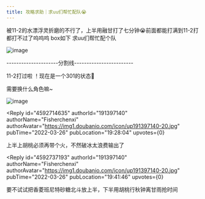 ```yaml
---
title: 攻略求助｜求uu们帮忙配队😭
---
```



<Forum groupName="原神" groupUrl="https://www.douban.com/group/genshin/" archivedAt="2025-05-16T16:41:14.367Z">
  <Post
    id="263217161"
    title="攻略求助｜求uu们帮忙配队😭"
    url="https://www.douban.com/group/topic/263217161/?_spm_id=MTg3NjM3MDUx"
    pubTime="2022-03-26"
    highlightUserId="191397140"
  >
被11-2的水漂浮灵折磨的不行了，上半用融甘打了七分钟😭前面都能打满到11-2打都打不过了呜呜呜
box如下 求uu们帮忙配个队

![image](https://img1.doubanio.com/view/group_topic/l/public/p537699659.webp)

---------------------分割线------------------------

11-2打过啦 ！现在是一个301的状态🤧

需要换什么角色嘛\~

![image](https://img9.doubanio.com/view/group_topic/l/public/p537733835.webp)

<Reply
  id="4592714635"
  authorId="191397140"
  authorName="Fisherchenxi"
  authorAvatar="https://img1.doubanio.com/icon/up191397140-20.jpg"
  pubTime="2022-03-26"
  pubLocation="19:28:04"
  upvotes={0}
>
上半上胡桃必须再带个火，不然破冰太浪费输出了
</Reply>

<Reply
  id="4592737193"
  authorId="191397140"
  authorName="Fisherchenxi"
  authorAvatar="https://img1.doubanio.com/icon/up191397140-20.jpg"
  pubTime="2022-03-26"
  pubLocation="19:41:46"
  upvotes={0}
>
要不试试把香菱班尼特砂糖北斗放上半，下半用胡桃行秋钟离甘雨抢时间
</Reply>
  </Post>
</Forum>
